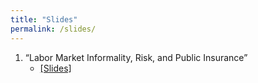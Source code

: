 ```yaml
---
title: "Slides"
permalink: /slides/
---
```


<style>
  details{
    padding: 7pt;
  }
details[open]{
    background: #eeeeee;
}
</style>

<ol>
<li>"Labor Market Informality, Risk, and Public Insurance"
<ul>
<li><a href="https://lucasfinamor.github.io/files/lf_jmp_20min.pdf" target="_blank">[Slides]</a></li>
</ul>
</li>
</ol>